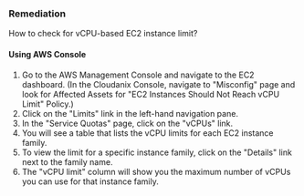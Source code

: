 ### Remediation

How to check for vCPU-based EC2 instance limit?

#### Using AWS Console

1. Go to the AWS Management Console and navigate to the EC2 dashboard.
    (In the Cloudanix Console, navigate to "Misconfig" page and look for Affected Assets for "EC2 Instances Should Not Reach vCPU Limit" Policy.)
2. Click on the "Limits" link in the left-hand navigation pane.
3. In the "Service Quotas" page, click on the "vCPUs" link.
4. You will see a table that lists the vCPU limits for each EC2 instance family.
5. To view the limit for a specific instance family, click on the "Details" link next to the family name.
6. The "vCPU limit" column will show you the maximum number of vCPUs you can use for that instance family.


